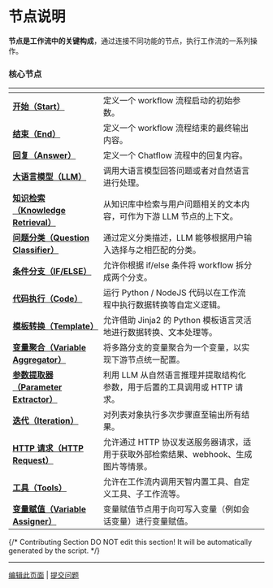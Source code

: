 # 节点说明

**节点是工作流中的关键构成**，通过连接不同功能的节点，执行工作流的一系列操作。

### 核心节点

<table data-view="cards"><thead><tr><th></th><th></th><th></th></tr></thead><tbody><tr><td><a href="start"><strong>开始（Start）</strong></a></td><td>定义一个 workflow 流程启动的初始参数。</td><td></td></tr><tr><td><a href="end"><strong>结束（End）</strong></a></td><td>定义一个 workflow 流程结束的最终输出内容。</td><td></td></tr><tr><td><a href="answer"><strong>回复（Answer）</strong></a></td><td>定义一个 Chatflow 流程中的回复内容。</td><td></td></tr><tr><td><a href="llm"><strong>大语言模型（LLM）</strong></a></td><td>调用大语言模型回答问题或者对自然语言进行处理。</td><td></td></tr><tr><td><a href="knowledge-retrieval"><strong>知识检索（Knowledge Retrieval）</strong></a></td><td>从知识库中检索与用户问题相关的文本内容，可作为下游 LLM 节点的上下文。</td><td></td></tr><tr><td><a href="question-classifier"><strong>问题分类（Question Classifier）</strong></a></td><td>通过定义分类描述，LLM 能够根据用户输入选择与之相匹配的分类。</td><td></td></tr><tr><td><a href="ifelse"><strong>条件分支（IF/ELSE）</strong></a></td><td>允许你根据 if/else 条件将 workflow 拆分成两个分支。</td><td></td></tr><tr><td><a href="code"><strong>代码执行（Code）</strong></a></td><td>运行 Python / NodeJS 代码以在工作流程中执行数据转换等自定义逻辑。</td><td></td></tr><tr><td><a href="template"><strong>模板转换（Template）</strong></a></td><td>允许借助 Jinja2 的 Python 模板语言灵活地进行数据转换、文本处理等。</td><td></td></tr><tr><td><a href="variable-assigner"><strong>变量聚合（Variable Aggregator）</strong></a></td><td>将多路分支的变量聚合为一个变量，以实现下游节点统一配置。</td><td></td></tr><tr><td><a href="parameter-extractor"><strong>参数提取器（Parameter Extractor）</strong></a></td><td>利用 LLM 从自然语言推理并提取结构化参数，用于后置的工具调用或 HTTP 请求。</td><td></td></tr><tr><td><a href="iteration"><strong>迭代（Iteration）</strong></a></td><td>对列表对象执行多次步骤直至输出所有结果。</td><td></td></tr><tr><td><a href="http-request"><strong>HTTP 请求（HTTP Request）</strong></a></td><td>允许通过 HTTP 协议发送服务器请求，适用于获取外部检索结果、webhook、生成图片等情景。</td><td></td></tr><tr><td><a href="tools"><strong>工具（Tools）</strong></a></td><td>允许在工作流内调用天智内置工具、自定义工具、子工作流等。</td><td></td></tr><tr><td><a href="variable-assignment"><strong>变量赋值（Variable Assigner）</strong></a></td><td>变量赋值节点用于向可写入变量（例如会话变量）进行变量赋值。</td><td></td></tr></tbody></table>

{/*
Contributing Section
DO NOT edit this section!
It will be automatically generated by the script.
*/}

---

[编辑此页面](https://github.com/langgenius/dify-docs/edit/main/zh-hans/guides/workflow/node/README.mdx) | [提交问题](https://github.com/langgenius/dify-docs/issues/new?template=docs.yml)


